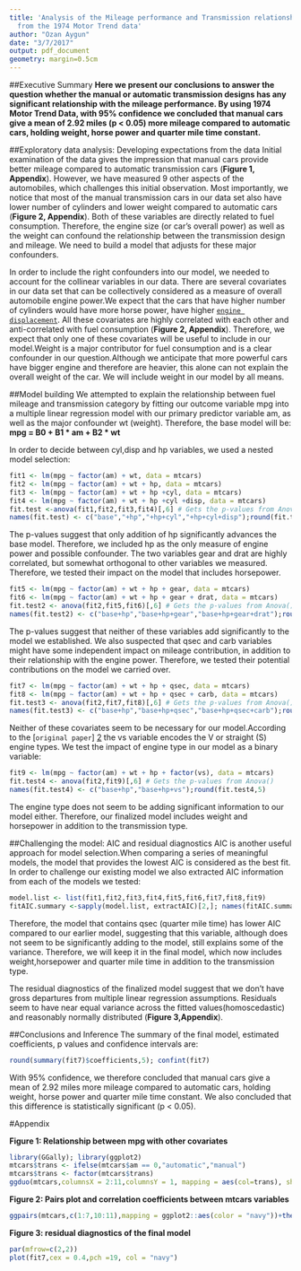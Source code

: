 ---
title: 'Analysis of the Mileage performance and Transmission relationship: insights
  from the 1974 Motor Trend data'
author: "Ozan Aygun"
date: "3/7/2017"
output: pdf_document
geometry: margin=0.5cm
---

##Executive Summary
**Here we present our conclusions to answer the question whether the manual or automatic transmission designs has any significant relationship with the mileage performance. By using 1974 Motor Trend Data, with 95% confidence we concluded that manual cars give a mean of 2.92 miles (p < 0.05) more mileage compared to automatic cars, holding weight, horse power and quarter mile time constant.**   

##Exploratory data analysis: Developing expectations from the data
Initial examination of the data gives the impression that manual cars provide better mileage compared to automatic transmission cars (**Figure 1, Appendix**). However, we have measured 9 other aspects of the automobiles, which challenges this initial observation. Most importantly, we notice that most of the manual transmission cars in our data set also have lower number of cylinders and lower weight compared to automatic cars (**Figure 2, Appendix**). Both of these variables are directly related to fuel consumption. Therefore, the engine size (or car's overall power) as well as the weight can confound the relationship between the transmission design and mileage. We need to build a model that adjusts for these major confounders. 
 
In order to include the right confounders into our model, we needed to account for the collinear variables in our data. There are several covariates in our data set that can be collectively considered as a measure of overall automobile engine power.We expect that the cars that have higher number of cylinders would have more horse power, have higher [`engine displacement`][1]. All these covariates are highly correlated with each other and anti-correlated with fuel consumption (**Figure 2, Appendix**). Therefore, we expect that only one of these covariates will be useful to include in our model.Weight is a major contributor for fuel consumption and is a clear confounder in our question.Although we anticipate that more powerful cars have bigger engine and therefore are heavier, this alone can not explain the overall weight of the car. We will include weight in our model by all means.  

##Model building
We attempted to explain the relationship between fuel mileage and transmission category by fitting our outcome variable mpg into a multiple linear regression model with our primary predictor variable am, as well as the major confounder wt (weight). Therefore, the base model will be: **mpg = B0 + B1 * am + B2 * wt** 

In order to decide between cyl,disp and hp variables, we used a nested model selection:
```{r,results='markup'}
fit1 <- lm(mpg ~ factor(am) + wt, data = mtcars)
fit2 <- lm(mpg ~ factor(am) + wt + hp, data = mtcars)
fit3 <- lm(mpg ~ factor(am) + wt + hp +cyl, data = mtcars)
fit4 <- lm(mpg ~ factor(am) + wt + hp +cyl +disp, data = mtcars)
fit.test <-anova(fit1,fit2,fit3,fit4)[,6] # Gets the p-values from Anova()
names(fit.test) <- c("base","+hp","+hp+cyl","+hp+cyl+disp");round(fit.test,5)
```
The p-values suggest that only addition of hp significantly advances the base model. Therefore, we included hp as the only measure of engine power and possible confounder. The two variables gear and drat are highly correlated, but somewhat orthogonal to other variables we measured. Therefore, we tested their impact on the model that includes horsepower.
```{r,results='markup'}
fit5 <- lm(mpg ~ factor(am) + wt + hp + gear, data = mtcars)
fit6 <- lm(mpg ~ factor(am) + wt + hp + gear + drat, data = mtcars)
fit.test2 <- anova(fit2,fit5,fit6)[,6] # Gets the p-values from Anova()
names(fit.test2) <- c("base+hp","base+hp+gear","base+hp+gear+drat");round(fit.test2,5)
```
The p-values suggest that neither of these variables add significantly to the model we established. We also suspected that qsec and carb variables might have some independent impact on mileage contribution, in addition to their relationship with the engine power. Therefore, we tested their potential contributions on the model we carried over.
```{r,results='markup'}
fit7 <- lm(mpg ~ factor(am) + wt + hp + qsec, data = mtcars)
fit8 <- lm(mpg ~ factor(am) + wt + hp + qsec + carb, data = mtcars)
fit.test3 <- anova(fit2,fit7,fit8)[,6] # Gets the p-values from Anova()
names(fit.test3) <- c("base+hp","base+hp+qsec","base+hp+qsec+carb");round(fit.test3,5)
```
Neither of these covariates seem to be necessary for our model.According to the [`original paper`] [2] the vs variable encodes the V or straight (S) engine types. We test the impact of engine type in our model as a binary variable:
```{r,results='markup'}
fit9 <- lm(mpg ~ factor(am) + wt + hp + factor(vs), data = mtcars)
fit.test4 <- anova(fit2,fit9)[,6] # Gets the p-values from Anova()
names(fit.test4) <- c("base+hp","base+hp+vs");round(fit.test4,5)
```
The engine type does not seem to be adding significant information to our model either. Therefore, our finalized model includes weight and horsepower in addition to the transmission type.

##Challenging the model: AIC and residual diagnostics
AIC is another useful approach for model selection.When comparing a series of meaningful models, the model that provides the lowest AIC is considered as the best fit. In order to challenge our existing model we also extracted AIC information from each of the models we tested:  
```{r,results='markup'}
model.list <- list(fit1,fit2,fit3,fit4,fit5,fit6,fit7,fit8,fit9)
fitAIC.summary <-sapply(model.list, extractAIC)[2,]; names(fitAIC.summary)<-c("fit1","fit2","fit3","fit4","fit5","fit6","fit7","fit8","fit9"); round(fitAIC.summary,4)
```
Therefore, the model that contains qsec (quarter mile time) has lower AIC compared to our earlier model, suggesting that this variable, although does not seem to be significantly adding to the model, still explains some of the variance. Therefore, we will keep it in the final model, which now includes weight,horsepower and quarter mile time in addition to the transmission type.  

The residual diagnostics of the finalized model suggest that we don't have gross departures from multiple linear regression assumptions. Residuals seem to have near equal variance across the fitted values(homoscedastic) and reasonably normally distributed (**Figure 3,Appendix**).

##Conclusions and Inference
The summary of the final model, estimated coefficients, p values and confidence intervals are:
```{r,results='markup'}
round(summary(fit7)$coefficients,5); confint(fit7)
```
With 95% confidence, we therefore concluded that manual cars give a mean of 2.92 miles more mileage compared to automatic cars, holding weight, horse power and quarter mile time constant. We also concluded that this difference is statistically significant (p < 0.05).

 
 
 
 
#Appendix

**Figure 1: Relationship between mpg with other covariates** 
```{r,results='markup',warning=FALSE,fig.align='center',fig.height=3, fig.width= 9}
library(GGally); library(ggplot2)
mtcars$trans <- ifelse(mtcars$am == 0,"automatic","manual")
mtcars$trans <- factor(mtcars$trans)
ggduo(mtcars,columnsX = 2:11,columnsY = 1, mapping = aes(col=trans), showStrips = FALSE, legend =1)+theme_bw()
```

**Figure 2: Pairs plot and correlation coefficients between mtcars variables**
```{r,results='markup',fig.align='center',fig.height=5, fig.width= 9}
ggpairs(mtcars,c(1:7,10:11),mapping = ggplot2::aes(color = "navy"))+theme_bw()
```
\pagebreak

**Figure 3: residual diagnostics of the final model**
```{r,results='markup',fig.align='center', fig.width=6,fig.height=6}
par(mfrow=c(2,2))
plot(fit7,cex = 0.4,pch =19, col = "navy")
```

[1]: https://en.wikipedia.org/wiki/Engine_displacement
[2]: http://www.jstor.org/stable/2529336?seq=1#page_scan_tab_contents

